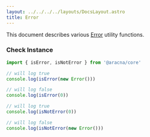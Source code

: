 ```yaml
---
layout: ../../../../layouts/DocsLayout.astro
title: Error
---
```


This document describes various [Error](https://developer.mozilla.org/en-US/docs/Web/JavaScript/Reference/Global_Objects/Error) utility functions.

### Check Instance

```ts
import { isError, isNotError } from '@aracna/core'

// will log true
console.log(isError(new Error()))

// will log false
console.log(isError(0))

// will log true
console.log(isNotError(0))

// will log false
console.log(isNotError(new Error()))
```
